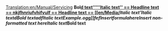 [[Translation:en/Manual/Servicing]]
'''Bol[[d text'''''Italic text''
== Headline text ==
nkjfhnriufvhifvulf
== Headline text ==
[[en/Media/]]''Italic text''''Italic text''d'''Bold text'''adf''Italic text''Example.ogg]]fef<math>Insert formula here</math><nowiki>Insert non-formatted text here</nowiki>''Italic text'''''Bold text'''